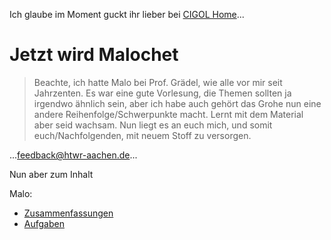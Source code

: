 Ich glaube im Moment guckt ihr lieber bei [CIGOL Home](/cigol)...
# Jetzt wird Malochet

> Beachte, ich hatte Malo bei Prof. Grädel, wie alle vor mir seit Jahrzenten. Es war eine gute Vorlesung, die Themen sollten ja irgendwo ähnlich sein, aber ich habe auch gehört das Grohe nun eine andere Reihenfolge/Schwerpunkte macht. Lernt mit dem Material aber seid wachsam. Nun liegt es an euch mich, und somit euch/Nachfolgenden, mit neuem Stoff zu versorgen.

...[feedback@htwr-aachen.de](mailto:feedback@htwr-aachen.de)...

Nun aber zum Inhalt

Malo:
- [Zusammenfassungen](/cigol/malo/summaries)
- [Aufgaben](/cigol/malo/materials)
